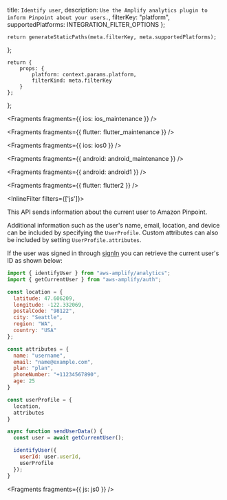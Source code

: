   title: `Identify user`,
  description: `Use the Amplify analytics plugin to inform Pinpoint about your users.`,
  filterKey: "platform",
  supportedPlatforms: INTEGRATION_FILTER_OPTIONS
};
      


    return generateStaticPaths(meta.filterKey, meta.supportedPlatforms);
};

    return {
        props: {
            platform: context.params.platform,
            filterKind: meta.filterKey
        }
    };
};

<!-- TODO Find out how to identify a user with JS and RN -->


<Fragments fragments={{ ios: ios_maintenance }} />


<Fragments fragments={{ flutter: flutter_maintenance }} />


<Fragments fragments={{ ios: ios0 }} />


<Fragments fragments={{ android: android_maintenance }} />


<Fragments fragments={{ android: android1 }} />


<Fragments fragments={{ flutter: flutter2 }} />

<InlineFilter filters={['js']}>

This API sends information about the current user to Amazon Pinpoint.

Additional information such as the user's name, email, location, and device can be included by specifying the `UserProfile`. Custom attributes can also be included by setting `UserProfile.attributes`.

If the user was signed in through [signIn](/lib-v1/auth/emailpassword/q/platform/js/) you can retrieve the current user's ID as shown below:

```js
import { identifyUser } from "aws-amplify/analytics";
import { getCurrentUser } from "aws-amplify/auth";

const location = {
  latitude: 47.606209,
  longitude: -122.332069,
  postalCode: "98122",
  city: "Seattle",
  region: "WA",
  country: "USA"
};

const attributes = {
  name: "username",
  email: "name@example.com",
  plan: "plan",
  phoneNumber: "+11234567890",
  age: 25
}

const userProfile = {
  location,
  attributes
}

async function sendUserData() {
  const user = await getCurrentUser(); 

  identifyUser({
    userId: user.userId,
    userProfile
  });
}
```


<Fragments fragments={{ js: js0 }} />

</InlineFilter>
